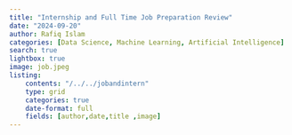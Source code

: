 ```yaml
---
title: "Internship and Full Time Job Preparation Review"
date: "2024-09-20"
author: Rafiq Islam
categories: [Data Science, Machine Learning, Artificial Intelligence]
search: true
lightbox: true
image: job.jpeg
listing: 
    contents: "/../../jobandintern"
    type: grid
    categories: true
    date-format: full
    fields: [author,date,title ,image]
---  
```


